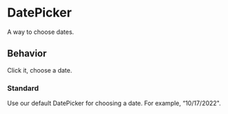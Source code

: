 
<Meta title="Labs Components/DatePicker" anchor />

# DatePicker

A way to choose dates.

## Behavior

Click it, choose a date.

### Standard

Use our default DatePicker for choosing a date. For example, “10/17/2022".

<Canvas>
  <Story of={Stories.DatePickerStandard} />
</Canvas>
